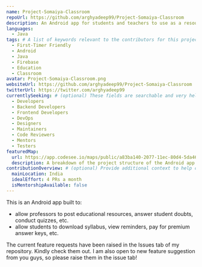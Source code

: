 ```yaml
---
name: Project-Somaiya-Classroom
repoUrl: https://github.com/arghyadeep99/Project-Somaiya-Classroom
description: An Android app for students and teachers to use as a resource exchange platform for my university.
languages:
  - Java
tags: # A list of keywords relevant to the contributors for this project
  - First-Timer Friendly
  - Android
  - Java
  - Firebase
  - Education
  - Classroom
avatar: Project-Somaiya-Classroom.png
websiteUrl: https://github.com/arghyadeep99/Project-Somaiya-Classroom
twitterUrl: https://twitter.com/arghyadeep99
currentlySeeking: # (optional) These fields are searchable and very helpful for contributors to match well with your project
  - Developers
  - Backend Developers
  - Frontend Developers
  - DevOps
  - Designers
  - Maintainers
  - Code Reviewers
  - Mentors
  - Testers
featuredMap:
  url: https://app.codesee.io/maps/public/a83ba140-2077-11ec-80d4-5da4602c42a6
  description: A breakdown of the project structure of the Android app Somaiya Classroom.
contributionOverview: # (optional) Provide additional context to help contributors match well with your project
  mainLocation: India
  idealEffort: 4 PRs a month
  isMentorshipAvailable: false
---
```


<Overview>

This is an Android app built to:

* allow professors to post educational resources, answer student doubts, conduct quizzes, etc.
* allow students to download syllabus, view reminders, pay for premium answer keys, etc.

</Overview>

<Contributing>
The current feature requests have been raised in the Issues tab of my repository. Kindly check them out. I am also open to new feature suggestion from you guys, so please raise them in the issue tab!
</Contributing>